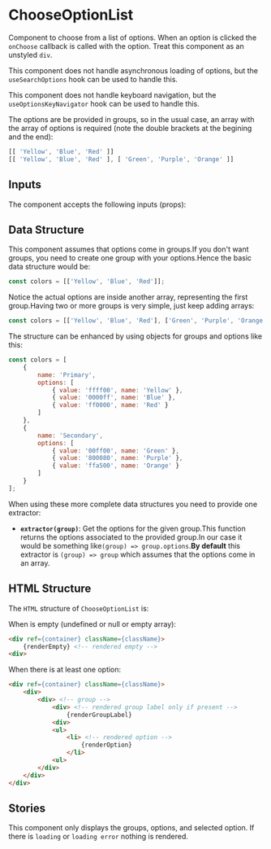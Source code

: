 

<Meta name="Documentation" of={ChooseOptionListStories} />

# ChooseOptionList

Component to choose from a list of options. When an option is clicked the
`onChoose` callback is called with the option. Treat this component as an
unstyled `div`.

This component does not handle asynchronous loading of options, but the
`useSearchOptions` hook can be used to handle this.

This component does not handle keyboard navigation, but the
`useOptionsKeyNavigator` hook can be used to handle this.

The options are be provided in groups, so in the usual case, an array with the
array of options is required (note the double brackets at the begining and the
end): 

```js
[[ 'Yellow', 'Blue', 'Red' ]]
[[ 'Yellow', 'Blue', 'Red' ], [ 'Green', 'Purple', 'Orange' ]]
```

<Primary />

## Inputs

The component accepts the following inputs (props):

<Controls />

## Data Structure

This component assumes that options come in groups.If you don't want groups, 
you need to create one group with your options.Hence the basic data structure 
would be:

```js
const colors = [['Yellow', 'Blue', 'Red']];
```

Notice the actual options are inside another array, representing the first
group.Having two or more groups is very simple, just keep adding arrays:

```js
const colors = [['Yellow', 'Blue', 'Red'], ['Green', 'Purple', 'Orange']];
```

The structure can be enhanced by using objects for groups and options like this:

```js
const colors = [ 
    { 
        name: 'Primary', 
        options: [
            { value: 'ffff00', name: 'Yellow' },
            { value: '0000ff', name: 'Blue' },
            { value: 'ff0000', name: 'Red' }
        ] 
    },
    { 
        name: 'Secondary', 
        options: [
            { value: '00ff00', name: 'Green' },
            { value: '800080', name: 'Purple' },
            { value: 'ffa500', name: 'Orange' }
        ]
    }
];
```

When using these more complete data structures you need to provide one
extractor:

* __`extractor(group)`__: Get the options for the given group.This function
    returns the options associated to the provided group.In our case it would be
  something like`(group) => group.options`.__By default__ this extractor is 
  `(group) => group` which assumes that the options come in an array.

## HTML Structure

The `HTML` structure of `ChooseOptionList` is:

When is empty (undefined or null or empty array):

```html
<div ref={container} className={className}>
    {renderEmpty} <!-- rendered empty -->
<div>
```

When there is at least one option:

```html
<div ref={container} className={className}>
    <div>
        <div> <!-- group -->
            <div> <!-- rendered group label only if present -->
                {renderGroupLabel}
            <div>
            <ul>
                <li> <!-- rendered option -->
                    {renderOption}
                </li>
            <ul>
        </div>
    </div>
</div>
```

## Stories

This component only displays the groups, options, and selected option. If there
is `loading` or `loading error` nothing is rendered.

<Stories />
